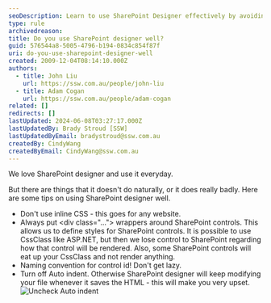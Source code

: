 ```yaml
---
seoDescription: Learn to use SharePoint Designer effectively by avoiding inline CSS, wrapping controls with divs, following naming conventions for control IDs, and disabling auto indent.
type: rule
archivedreason:
title: Do you use SharePoint designer well?
guid: 576544a8-5005-4796-b194-0834c854f87f
uri: do-you-use-sharepoint-designer-well
created: 2009-12-04T08:14:10.000Z
authors:
  - title: John Liu
    url: https://ssw.com.au/people/john-liu
  - title: Adam Cogan
    url: https://ssw.com.au/people/adam-cogan
related: []
redirects: []
lastUpdated: 2024-06-08T03:27:17.000Z
lastUpdatedBy: Brady Stroud [SSW]
lastUpdatedByEmail: bradystroud@ssw.com.au
createdBy: CindyWang
createdByEmail: CindyWang@ssw.com.au
---
```


We love SharePoint designer and use it everyday.

But there are things that it doesn't do naturally, or it does really badly. Here are some tips on using SharePoint designer well.

- Don't use inline CSS - this goes for any website.
- Always put &lt;div class="..."&gt; wrappers around SharePoint controls. This allows us to define styles for SharePoint controls. It is possible to use CssClass like ASP.NET, but then we lose control to SharePoint regarding how that control will be rendered. Also, some SharePoint controls will eat up your CssClass and not render anything.
- Naming convention for control id! Don't get lazy.
- Turn off Auto indent. Otherwise SharePoint designer will keep modifying your file whenever it saves the HTML - this will make you very upset.
![Uncheck Auto indent](SPIndent.gif)
